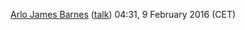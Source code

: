 [[User:Arlo James Barnes|Arlo James Barnes]] ([[User talk:Arlo James Barnes|talk]]) 04:31, 9 February 2016 (CET)